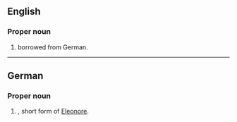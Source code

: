 ==English==

===Proper noun===
{{infl|en|proper noun}}

# {{given name|female}} borrowed from German.

----

==German==

===Proper noun===
{{infl|de|proper noun}}

# {{given name|female|lang=de}}, short form of [[Eleonore]].
